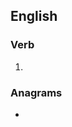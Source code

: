 ==English==

===Verb===
{{head|en|verb form}}

# {{en-past of|snirt}}

===Anagrams===
* {{anagrams|en|Tinders|destrin|sternid|tinders}}